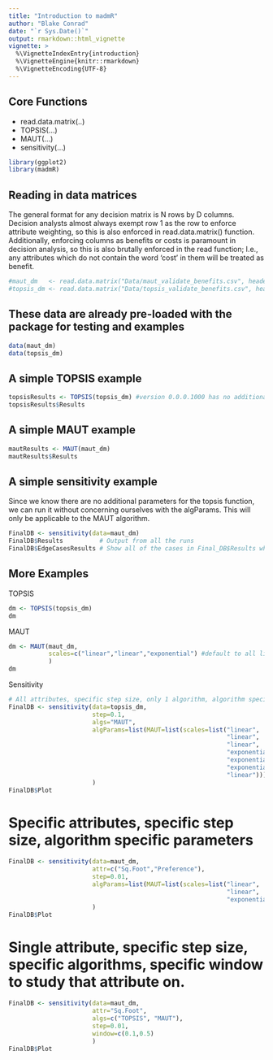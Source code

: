 ```yaml
---
title: "Introduction to madmR"
author: "Blake Conrad"
date: "`r Sys.Date()`"
output: rmarkdown::html_vignette
vignette: >
  %\VignetteIndexEntry{introduction}
  %\VignetteEngine{knitr::rmarkdown}
  %\VignetteEncoding{UTF-8}
---
```



## Core Functions
<ul>
  <li>read.data.matrix(..)</li>
  <li>TOPSIS(...)</li>
  <li>MAUT(...)</li>
  <li>sensitivity(...)</li>
</ul>
```r
library(ggplot2)
library(madmR)
```

## Reading in data matrices
The general format for any decision matrix is N rows by D columns. Decision analysts almost always exempt row 1 as the row to enforce attribute weighting, so this is also enforced in  read.data.matrix() function. Additionally, enforcing columns as benefits or costs is paramount in decision analysis, so this is also brutally enforced in the read function; I.e., any attributes which do not contain the word 'cost' in them will be treated as benefit.
```r
#maut_dm   <- read.data.matrix("Data/maut_validate_benefits.csv", header=TRUE)
#topsis_dm <- read.data.matrix("Data/topsis_validate_benefits.csv", header=TRUE)
```

## These data are already pre-loaded with the package for testing and examples
```r
data(maut_dm)
data(topsis_dm)
```

## A simple TOPSIS example
```r
topsisResults <- TOPSIS(topsis_dm) #version 0.0.0.1000 has no additional parameters
topsisResults$Results
```

## A simple MAUT example
```r
mautResults <- MAUT(maut_dm)
mautResults$Results
```

## A simple sensitivity example
Since we know there are no additional parameters for the topsis function, we can run it without concerning ourselves with the algParams. This will only be applicable to the MAUT algorithm.
```r
FinalDB <- sensitivity(data=maut_dm)
FinalDB$Results          # Output from all the runs
FinalDB$EdgeCasesResults # Show all of the cases in Final_DB$Results which rank changed
```

## More Examples
TOPSIS
```r
dm <- TOPSIS(topsis_dm)
dm
```
MAUT
```r
dm <- MAUT(maut_dm, 
           scales=c("linear","linear","exponential") #default to all linear
           )
dm
```
Sensitivity
```r
# All attributes, specific step size, only 1 algorithm, algorithm specified parameters
FinalDB <- sensitivity(data=topsis_dm,
                       step=0.1,
                       algs="MAUT",
                       algParams=list(MAUT=list(scales=list("linear",
                                                            "linear",
                                                            "linear",
                                                            "exponential",
                                                            "exponential",
                                                            "exponential",
                                                            "linear")))
                       )
FinalDB$Plot
```

# Specific attributes, specific step size, algorithm specific parameters
```r
FinalDB <- sensitivity(data=maut_dm,
                       attr=c("Sq.Foot","Preference"),
                       step=0.01,
                       algParams=list(MAUT=list(scales=list("linear",
                                                            "linear",
                                                            "exponential")))
                       )
FinalDB$Plot
```

# Single attribute, specific step size, specific algorithms, specific window to study that attribute on.
```r
FinalDB <- sensitivity(data=maut_dm,
                       attr="Sq.Foot",
                       algs=c("TOPSIS", "MAUT"),
                       step=0.01,
                       window=c(0.1,0.5)
                       )
FinalDB$Plot
```

